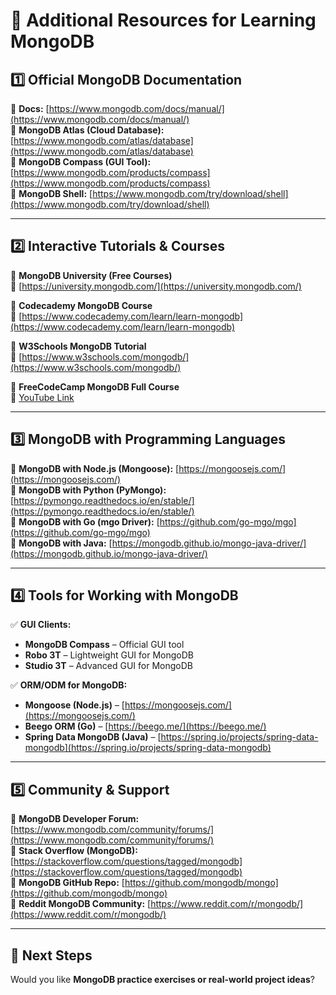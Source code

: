 # **📌 Additional Resources for Learning MongoDB**  

## **1️⃣ Official MongoDB Documentation**  
🔹 **Docs:** [https://www.mongodb.com/docs/manual/](https://www.mongodb.com/docs/manual/)  
🔹 **MongoDB Atlas (Cloud Database):** [https://www.mongodb.com/atlas/database](https://www.mongodb.com/atlas/database)  
🔹 **MongoDB Compass (GUI Tool):** [https://www.mongodb.com/products/compass](https://www.mongodb.com/products/compass)  
🔹 **MongoDB Shell:** [https://www.mongodb.com/try/download/shell](https://www.mongodb.com/try/download/shell)  

---

## **2️⃣ Interactive Tutorials & Courses**  
📌 **MongoDB University (Free Courses)**  
🔹 [https://university.mongodb.com/](https://university.mongodb.com/)  

📌 **Codecademy MongoDB Course**  
🔹 [https://www.codecademy.com/learn/learn-mongodb](https://www.codecademy.com/learn/learn-mongodb)  

📌 **W3Schools MongoDB Tutorial**  
🔹 [https://www.w3schools.com/mongodb/](https://www.w3schools.com/mongodb/)  

📌 **FreeCodeCamp MongoDB Full Course**  
🔹 [YouTube Link](https://youtu.be/-56x56UppqQ)  

---

## **3️⃣ MongoDB with Programming Languages**  
🔹 **MongoDB with Node.js (Mongoose):** [https://mongoosejs.com/](https://mongoosejs.com/)  
🔹 **MongoDB with Python (PyMongo):** [https://pymongo.readthedocs.io/en/stable/](https://pymongo.readthedocs.io/en/stable/)  
🔹 **MongoDB with Go (mgo Driver):** [https://github.com/go-mgo/mgo](https://github.com/go-mgo/mgo)  
🔹 **MongoDB with Java:** [https://mongodb.github.io/mongo-java-driver/](https://mongodb.github.io/mongo-java-driver/)  

---

## **4️⃣ Tools for Working with MongoDB**  
✅ **GUI Clients:**  
- **MongoDB Compass** – Official GUI tool  
- **Robo 3T** – Lightweight GUI for MongoDB  
- **Studio 3T** – Advanced GUI for MongoDB  

✅ **ORM/ODM for MongoDB:**  
- **Mongoose (Node.js)** – [https://mongoosejs.com/](https://mongoosejs.com/)  
- **Beego ORM (Go)** – [https://beego.me/](https://beego.me/)  
- **Spring Data MongoDB (Java)** – [https://spring.io/projects/spring-data-mongodb](https://spring.io/projects/spring-data-mongodb)  

---

## **5️⃣ Community & Support**  
🔹 **MongoDB Developer Forum:** [https://www.mongodb.com/community/forums/](https://www.mongodb.com/community/forums/)  
🔹 **Stack Overflow (MongoDB):** [https://stackoverflow.com/questions/tagged/mongodb](https://stackoverflow.com/questions/tagged/mongodb)  
🔹 **MongoDB GitHub Repo:** [https://github.com/mongodb/mongo](https://github.com/mongodb/mongo)  
🔹 **Reddit MongoDB Community:** [https://www.reddit.com/r/mongodb/](https://www.reddit.com/r/mongodb/)  

---

## **🚀 Next Steps**  
Would you like **MongoDB practice exercises or real-world project ideas**?